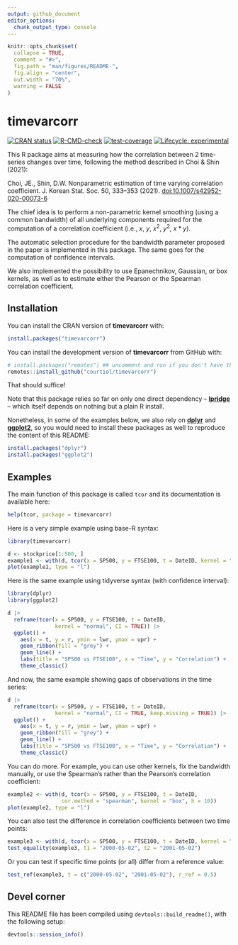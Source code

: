 ```yaml
---
output: github_document
editor_options: 
  chunk_output_type: console
---
```


<!-- README.md is generated from README.Rmd. Please edit that file -->

```r
knitr::opts_chunk$set(
  collapse = TRUE,
  comment = "#>",
  fig.path = "man/figures/README-",
  fig.align = "center",
  out.width = "70%",
  warning = FALSE
)
```

# timevarcorr

<!-- badges: start -->
[![CRAN
status](https://www.r-pkg.org/badges/version/timevarcorr)](https://CRAN.R-project.org/package=timevarcorr)
[![R-CMD-check](https://github.com/courtiol/timevarcorr/actions/workflows/R-CMD-check.yaml/badge.svg)](https://github.com/courtiol/timevarcorr/actions/workflows/R-CMD-check.yaml)
[![test-coverage](https://github.com/courtiol/timevarcorr/actions/workflows/test-coverage.yaml/badge.svg)](https://github.com/courtiol/timevarcorr/actions/workflows/test-coverage.yaml)
[![Lifecycle:
experimental](https://img.shields.io/badge/lifecycle-experimental-orange.svg)](https://lifecycle.r-lib.org/articles/stages.html#experimental)
<!-- badges: end -->

This R package aims at measuring how the correlation between 2 time-series changes over time, following the method described in Choi & Shin (2021):

Choi, JE., Shin, D.W. Nonparametric estimation of time varying correlation coefficient.
J. Korean Stat. Soc. 50, 333–353 (2021). <doi:10.1007/s42952-020-00073-6>

The chief idea is to perform a non-parametric kernel smoothing (using a common bandwidth) of all underlying components required for the computation of a correlation coefficient (i.e., $x$, $y$, $x^2$, $y^2$, $x*y$).

The automatic selection procedure for the bandwidth parameter proposed in the paper is implemented in this package.
The same goes for the computation of confidence intervals.

We also implemented the possibility to use Epanechnikov, Gaussian, or box kernels, as well as to estimate either the Pearson or the Spearman correlation coefficient.


## Installation

You can install the CRAN version of **timevarcorr** with:

```r
install.packages("timevarcorr")
```

You can install the development version of **timevarcorr** from GitHub with:

```r
# install.packages("remotes") ## uncomment and run if you don't have this package installed
remotes::install_github("courtiol/timevarcorr")
```

That should suffice!

Note that this package relies so far on only one direct dependency -- [**lpridge**](https://github.com/cran/lpridge) -- which itself depends on nothing but a plain R install.

Nonetheless, in some of the examples below, we also rely on [**dplyr**](https://dplyr.tidyverse.org) and  [**ggplot2**](https://ggplot2.tidyverse.org), so you would need to install these packages as well to reproduce the content of this README:

``` r
install.packages("dplyr")
install.packages("ggplot2")
```


## Examples

The main function of this package is called `tcor` and its documentation is available here:

```r
help(tcor, package = timevarcorr)
```

Here is a very simple example using base-R syntax:

```r
library(timevarcorr)

d <- stockprice[1:500, ]
example1 <- with(d, tcor(x = SP500, y = FTSE100, t = DateID, kernel = "normal"))
plot(example1, type = "l")
```

Here is the same example using tidyverse syntax (with confidence interval):

```r
library(dplyr)
library(ggplot2)

d |> 
  reframe(tcor(x = SP500, y = FTSE100, t = DateID,
               kernel = "normal", CI = TRUE)) |>
  ggplot() +
    aes(x = t, y = r, ymin = lwr, ymax = upr) +
    geom_ribbon(fill = "grey") +
    geom_line() +
    labs(title = "SP500 vs FTSE100", x = "Time", y = "Correlation") +
    theme_classic()
```

And now, the same example showing gaps of observations in the time series:

```r
d |> 
  reframe(tcor(x = SP500, y = FTSE100, t = DateID,
               kernel = "normal", CI = TRUE, keep.missing = TRUE)) |>
  ggplot() +
    aes(x = t, y = r, ymin = lwr, ymax = upr) +
    geom_ribbon(fill = "grey") +
    geom_line() +
    labs(title = "SP500 vs FTSE100", x = "Time", y = "Correlation") +
    theme_classic()
```

You can do more. For example, you can use other kernels, fix the bandwidth manually, or use the Spearman's rather than the Pearson's correlation coefficient:

```r
example2 <- with(d, tcor(x = SP500, y = FTSE100, t = DateID,
                 cor.method = "spearman", kernel = "box", h = 10))
plot(example2, type = "l")
```

You can also test the difference in correlation coefficients between two time points:

```r
example3 <- with(d, tcor(x = SP500, y = FTSE100, t = DateID, kernel = "normal", CI = TRUE))
test_equality(example3, t1 = "2000-05-02", t2 = "2001-05-02")
```

Or you can test if specific time points (or all) differ from a reference value:

```r
test_ref(example3, t = c("2000-05-02", "2001-05-02"), r_ref = 0.5)
```


## Devel corner

This README file has been compiled using `devtools::build_readme()`, with the following setup:

```r
devtools::session_info()
```
